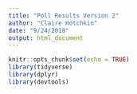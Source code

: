 ```yaml
---
title: "Poll Results Version 2"
author: "Claire Hotchkin"
date: "9/24/2018"
output: html_document
---
```


```r
knitr::opts_chunk$set(echo = TRUE)
library(tidyverse)
library(dplyr)
library(devtools)
```


```r


```

